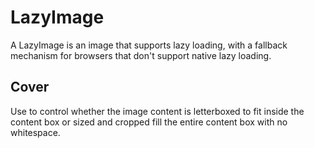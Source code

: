 

<Meta of={stories} />

# LazyImage

A LazyImage is an image that supports lazy loading, with a fallback mechanism for browsers that don't support native lazy loading.

<Canvas of={stories.Default} />

<ArgTypes of={stories.default.component} />

## Cover

Use to control whether the image content is letterboxed to fit inside the content box or sized and cropped fill the entire content box with no whitespace.

<Canvas of={stories.Cover} />
